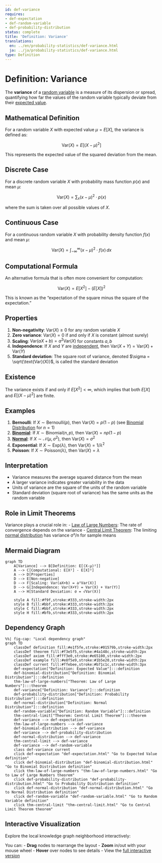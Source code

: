 ```yaml
---
id: def-variance
requires:
- def-expectation
- def-random-variable
- def-probability-distribution
status: complete
title: 'Definition: Variance'
translations:
  en: ../en/probability-statistics/def-variance.html
  ja: ../ja/probability-statistics/def-variance.html
type: Definition
---
```


# Definition: Variance {#def-variance}

The **variance** of a [random variable](def-random-variable.qmd) is a measure of its dispersion or spread, quantifying how far the values of the random variable typically deviate from their [expected value](def-expectation.qmd).

## Mathematical Definition

For a random variable $X$ with expected value $\mu = E[X]$, the variance is defined as:

$$\text{Var}(X) = E[(X - \mu)^2]$$

This represents the expected value of the squared deviation from the mean.

## Discrete Case

For a discrete random variable $X$ with probability mass function $p(x)$ and mean $\mu$:

$$\text{Var}(X) = \sum_{x} (x - \mu)^2 \cdot p(x)$$

where the sum is taken over all possible values of $X$.

## Continuous Case

For a continuous random variable $X$ with probability density function $f(x)$ and mean $\mu$:

$$\text{Var}(X) = \int_{-\infty}^{\infty} (x - \mu)^2 \cdot f(x) \, dx$$

## Computational Formula

An alternative formula that is often more convenient for computation:

$$\text{Var}(X) = E[X^2] - (E[X])^2$$

This is known as the "expectation of the square minus the square of the expectation."

## Properties

1. **Non-negativity**: $\text{Var}(X) \geq 0$ for any random variable $X$
2. **Zero variance**: $\text{Var}(X) = 0$ if and only if $X$ is constant (almost surely)
3. **Scaling**: $\text{Var}(aX + b) = a^2 \text{Var}(X)$ for constants $a, b$
4. **Independence**: If $X$ and $Y$ are [independent](def-independence.qmd), then $\text{Var}(X + Y) = \text{Var}(X) + \text{Var}(Y)$
5. **Standard deviation**: The square root of variance, denoted $\sigma = \sqrt{\text{Var}(X)}$, is called the standard deviation

## Existence

The variance exists if and only if $E[X^2] < \infty$, which implies that both $E[X]$ and $E[(X - \mu)^2]$ are finite.

## Examples

1. **Bernoulli**: If $X \sim \text{Bernoulli}(p)$, then $\text{Var}(X) = p(1-p)$ (see [Binomial Distribution](def-binomial-distribution.qmd) for $n=1$)
2. **[Binomial](def-binomial-distribution.qmd)**: If $X \sim \text{Binomial}(n, p)$, then $\text{Var}(X) = np(1-p)$
3. **[Normal](def-normal-distribution.qmd)**: If $X \sim \mathcal{N}(\mu, \sigma^2)$, then $\text{Var}(X) = \sigma^2$
4. **Exponential**: If $X \sim \text{Exp}(\lambda)$, then $\text{Var}(X) = 1/\lambda^2$
5. **Poisson**: If $X \sim \text{Poisson}(\lambda)$, then $\text{Var}(X) = \lambda$

## Interpretation

- Variance measures the average squared distance from the mean
- A larger variance indicates greater variability in the data
- Units of variance are the square of the units of the random variable
- Standard deviation (square root of variance) has the same units as the random variable

## Role in Limit Theorems

Variance plays a crucial role in:
- [Law of Large Numbers](thm-law-of-large-numbers.qmd): The rate of convergence depends on the variance
- [Central Limit Theorem](thm-central-limit.qmd): The limiting [normal distribution](def-normal-distribution.qmd) has variance σ²/n for sample means

## Mermaid Diagram

```mermaid
graph TD
    A[Variance] --> B[Definition: E[(X-μ)²]]
    A --> C[Computational: E[X²] - E[X]²]
    A --> D[Properties]
    D --> E[Non-negative]
    D --> F[Scaling: Var(aX+b) = a²Var(X)]
    D --> G[Independence: Var(X+Y) = Var(X) + Var(Y)]
    A --> H[Standard Deviation: σ = √Var(X)]

    style A fill:#f9f,stroke:#333,stroke-width:2px
    style B fill:#bbf,stroke:#333,stroke-width:2px
    style C fill:#bbf,stroke:#333,stroke-width:2px
    style H fill:#bfb,stroke:#333,stroke-width:2px
```

## Dependency Graph

```mermaid
%%| fig-cap: "Local dependency graph"
graph TD
    classDef definition fill:#e1f5fe,stroke:#01579b,stroke-width:2px
    classDef theorem fill:#f3e5f5,stroke:#4a148c,stroke-width:2px
    classDef axiom fill:#fff3e0,stroke:#e65100,stroke-width:2px
    classDef example fill:#e8f5e9,stroke:#1b5e20,stroke-width:2px
    classDef current fill:#ffebee,stroke:#b71c1c,stroke-width:3px
    def-expectation["Definition: Expected Value"]:::definition
    def-binomial-distribution["Definition: Binomial Distribution"]:::definition
    thm-law-of-large-numbers["Theorem: Law of Large Numbers"]:::theorem
    def-variance["Definition: Variance"]:::definition
    def-probability-distribution["Definition: Probability Distribution"]:::definition
    def-normal-distribution["Definition: Normal Distribution"]:::definition
    def-random-variable["Definition: Random Variable"]:::definition
    thm-central-limit["Theorem: Central Limit Theorem"]:::theorem
    def-variance --> def-expectation
    thm-law-of-large-numbers --> def-variance
    def-binomial-distribution --> def-variance
    def-variance --> def-probability-distribution
    def-normal-distribution --> def-variance
    thm-central-limit --> def-variance
    def-variance --> def-random-variable
    class def-variance current
    click def-expectation "def-expectation.html" "Go to Expected Value definition"
    click def-binomial-distribution "def-binomial-distribution.html" "Go to Binomial Distribution definition"
    click thm-law-of-large-numbers "thm-law-of-large-numbers.html" "Go to Law of Large Numbers theorem"
    click def-probability-distribution "def-probability-distribution.html" "Go to Probability Distribution definition"
    click def-normal-distribution "def-normal-distribution.html" "Go to Normal Distribution definition"
    click def-random-variable "def-random-variable.html" "Go to Random Variable definition"
    click thm-central-limit "thm-central-limit.html" "Go to Central Limit Theorem theorem"
```

## Interactive Visualization

Explore the local knowledge graph neighborhood interactively:

::: {.graph-viz data-id="def-variance" data-width="700" data-height="500"}
:::

You can:
- **Drag** nodes to rearrange the layout
- **Zoom** in/out with your mouse wheel
- **Hover** over nodes to see details
- View the [full interactive version](../../output/interactive/def-variance.html){target="_blank"}
